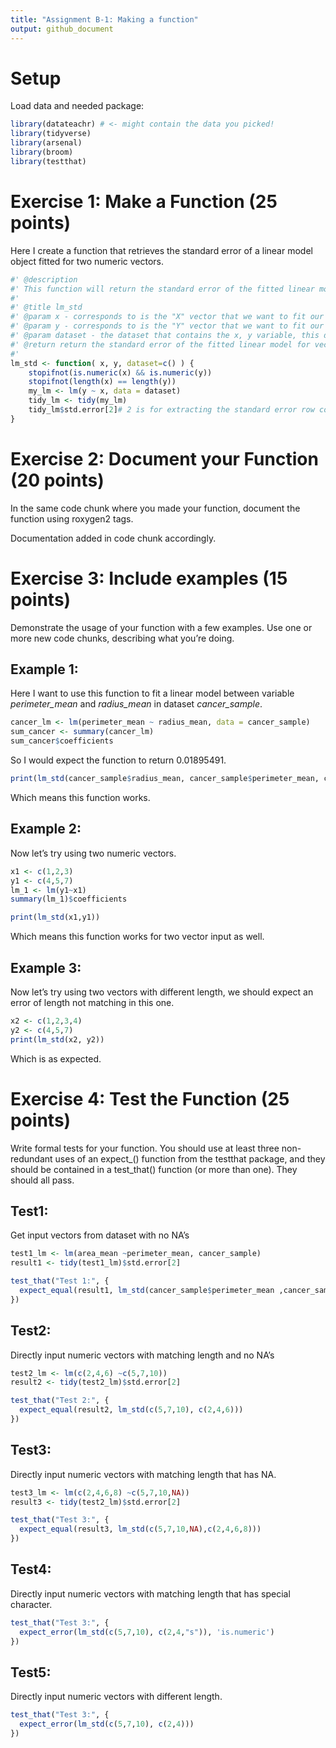 ```yaml
---
title: "Assignment B-1: Making a function"
output: github_document
---
```


# Setup
Load data and needed package:
```r
library(datateachr) # <- might contain the data you picked!
library(tidyverse)
library(arsenal)
library(broom)
library(testthat)
```

# Exercise 1: Make a Function (25 points)
Here I create a function that retrieves the standard error of a linear model object fitted for two numeric vectors.
```r
#' @description
#' This function will return the standard error of the fitted linear model for vector x, y. Since we are fitting a linear model, value that's not numeric will not be accepted, also we would expect the length of these two vectors to match. The input vector can have NA as long as we have enough numeric elements to fit our model.
#'
#' @title lm_std
#' @param x - corresponds to is the "X" vector that we want to fit our linear regression model for, 
#' @param y - corresponds to is the "Y" vector that we want to fit our linear regression model for
#' @param dataset - the dataset that contains the x, y variable, this dataset variable is set as an empty vector by default if the user wishes to input two vector x, y directly.
#' @return return the standard error of the fitted linear model for vector x, y.
#'
lm_std <- function( x, y, dataset=c() ) {
    stopifnot(is.numeric(x) && is.numeric(y))
    stopifnot(length(x) == length(y))
    my_lm <- lm(y ~ x, data = dataset)
    tidy_lm <- tidy(my_lm)
    tidy_lm$std.error[2]# 2 is for extracting the standard error row corresponding to our x variable
}

```

# Exercise 2: Document your Function (20 points)

In the same code chunk where you made your function, document the function using roxygen2 tags.

Documentation added in code chunk accordingly.

# Exercise 3: Include examples (15 points)
Demonstrate the usage of your function with a few examples. Use one or more new code chunks, describing what you’re doing.\

## Example 1:

Here I want to use this function to fit a linear model between variable *perimeter_mean* and *radius_mean* in dataset *cancer_sample*.
```r
cancer_lm <- lm(perimeter_mean ~ radius_mean, data = cancer_sample)
sum_cancer <- summary(cancer_lm)
sum_cancer$coefficients
```

So I would expect the function to return 0.01895491.\
```r

print(lm_std(cancer_sample$radius_mean, cancer_sample$perimeter_mean, cancer_sample))
```


Which means this function works.

## Example 2:

Now let's try using two numeric vectors.\
```r
x1 <- c(1,2,3)
y1 <- c(4,5,7)
lm_1 <- lm(y1~x1)
summary(lm_1)$coefficients
```

```r
print(lm_std(x1,y1))
```

Which means this function works for two vector input as well.

## Example 3:

Now let's try using two vectors with different length, we should expect an error of length not matching in this one.
```r
x2 <- c(1,2,3,4)
y2 <- c(4,5,7)
print(lm_std(x2, y2))
```

Which is as expected.

# Exercise 4: Test the Function (25 points)

Write formal tests for your function. You should use at least three non-redundant uses of an expect_() function from the testthat package, and they should be contained in a test_that() function (or more than one). They should all pass.

## Test1:

Get input vectors from dataset with no NA's\
```r
test1_lm <- lm(area_mean ~perimeter_mean, cancer_sample)
result1 <- tidy(test1_lm)$std.error[2]

test_that("Test 1:", {
  expect_equal(result1, lm_std(cancer_sample$perimeter_mean ,cancer_sample$area_mean, cancer_sample))
})
```
## Test2:

Directly input numeric vectors with matching length and no NA's\
```r
test2_lm <- lm(c(2,4,6) ~c(5,7,10))
result2 <- tidy(test2_lm)$std.error[2]

test_that("Test 2:", {
  expect_equal(result2, lm_std(c(5,7,10), c(2,4,6)))
})
```

## Test3:

Directly input numeric vectors with matching length that has NA.

```r
test3_lm <- lm(c(2,4,6,8) ~c(5,7,10,NA))
result3 <- tidy(test2_lm)$std.error[2]

test_that("Test 3:", {
  expect_equal(result3, lm_std(c(5,7,10,NA),c(2,4,6,8)))
})
```

## Test4:

Directly input numeric vectors with matching length that has special character.\
```r
test_that("Test 3:", {
  expect_error(lm_std(c(5,7,10), c(2,4,"s")), 'is.numeric')
})
```
## Test5:

Directly input numeric vectors with different length.

```r
test_that("Test 3:", {
  expect_error(lm_std(c(5,7,10), c(2,4)))
})
```